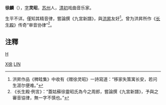 '''徐麟'''（{{bd|？||？|catIdx=T徐}}），[[表字|字]]'''灵昭'''，[[苏州|苏州]]人，[[清初|清初]]戏曲音乐家。

生平不详。僅知其精音律，嘗論撰《九宮新譜》，與[[洪昇|洪昇]]友好<ref>洪昇作品《稗畦集》中收有《赠徐灵昭》一詩寫道：“移家失策寓长安，若问生涯尔便难。”</ref>。曾为洪昇所作《[[长生殿|长生殿]]》传奇“审音协律”<ref>《长生殿·例言》：“蓋姑蘇徐靈昭氏為今之周郎，嘗論撰《九宮新譜》，予與之審音協律，無一字不慎也。”</ref>。

== 注釋 ==
{{reflist}}

[[category:清朝音樂家|H]]
[[Category:苏州人|X徐]]
[[Category:徐姓|LIN]]
{{清朝人物小作品}}